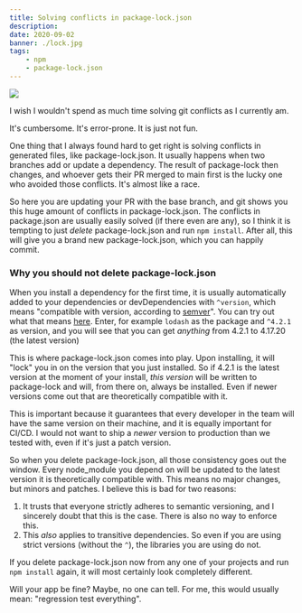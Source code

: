 ```yaml
---
title: Solving conflicts in package-lock.json
description:
date: 2020-09-02
banner: ./lock.jpg
tags:
    - npm
    - package-lock.json
---
```



<Image src="./lock.jpg" />

<Attribution name="James Sutton" url="https://unsplash.com/@jamessutton_photography" />

I wish I wouldn't spend as much time solving git conflicts as I currently am.

It's cumbersome. It's error-prone. It is just not fun.

One thing that I always found hard to get right is solving conflicts in generated files, like package-lock.json.
It usually happens when two branches add or update a dependency.
The result of package-lock then changes, and whoever gets their PR merged to main first is the lucky one who avoided those conflicts.
It's almost like a race.

So here you are updating your PR with the base branch, and git shows you this huge amount of conflicts in package-lock.json.
The conflicts in package.json are usually easily solved (if there even are any), so I think it is tempting to just _delete_ package-lock.json and run `npm install`.
After all, this will give you a brand new package-lock.json, which you can happily commit.

### Why you should not delete package-lock.json

When you install a dependency for the first time, it is usually automatically added to your dependencies or devDependencies with `^version`,
which means "compatible with version, according to [semver](https://semver.org/)".
You can try out what that means [here](https://semver.npmjs.com/).
Enter, for example `lodash` as the package and `^4.2.1` as version, and you will see that you can get _anything_ from 4.2.1 to 4.17.20 (the latest version)

This is where package-lock.json comes into play. Upon installing, it will "lock" you in on the version that you just installed.
So if 4.2.1 is the latest version at the moment of your install, _this version_ will be written to package-lock and will, from there on, always be installed.
Even if newer versions come out that are theoretically compatible with it.

This is important because it guarantees that every developer in the team will have the same version on their machine, and it is equally important for CI/CD.
I would not want to ship a _newer_ version to production than we tested with, even if it's just a patch version.

So when you delete package-lock.json, all those consistency goes out the window.
Every node_module you depend on will be updated to the latest version it is theoretically compatible with.
This means no major changes, but minors and patches. I believe this is bad for two reasons:

1. It trusts that everyone strictly adheres to semantic versioning, and I sincerely doubt that this is the case. There is also no way to enforce this.
2. This _also_ applies to transitive dependencies. So even if you are using strict versions (without the `^`), the libraries you are using do not.

If you delete package-lock.json now from any one of your projects and run `npm install` again, it will most certainly look completely different.

Will your app be fine? Maybe, no one can tell. For me, this would usually mean: "regression test everything".

<Comments />
